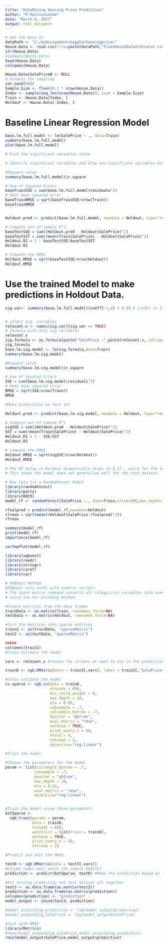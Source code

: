 ```yaml
---
title: "DataMining Housing Price Prediction"
author: "M Manivassakam"
date: "March 6, 2017"
output: html_document
---
```


```r

# Get the Data In
dataPath <- "C:/myAssignment/kaggle/housingprice/"
House.Data <- read.csv(file=paste(dataPath,"FixedHouseDataIndicator.csv",sep ="/"),header=TRUE,sep=",")
str(House.Data)
#summary(House.Data)
head(House.Data)
colnames(House.Data)

House.Data$SalePriceB <- NULL
# Formula for sampling
set.seed(808)
Sample.Size <- floor(0.7 * nrow(House.Data))
Index <- sample(seq_len(nrow(House.Data)), size = Sample.Size)
Train <- House.Data[Index, ]
Holdout <- House.Data[-Index, ]


```
# Baseline Linear Regression Model
```r

base.lm.full.model <- lm(SalePrice ~ ., data=Train)
summary(base.lm.full.model)
plot(base.lm.full.model)

# Pick the significant variables alone

# Identify siginficant variables and drop non-siginficant variables based on p-values

#Rsquare value
summary(base.lm.full.model)$r.square

# Sum of Squared Errors
baseTrainSSE = sum(base.lm.full.model$residuals^2)
# Root mean squared error
baseTrainRMSE = sqrt(baseTrainSSE/nrow(Train))
baseTrainRMSE


Holdout.pred <- predict(base.lm.full.model, newdata = Holdout, type="response")

# Compute out-of-sample R^2
baseTestSSE = sum((Holdout.pred - Holdout$SalePrice)^2)
baseTestSST = sum((mean(Train$SalePrice) - Holdout$SalePrice)^2)
Holdout.R2 = 1 - baseTestSSE/baseTestSST
Holdout.R2

# Compute the RMSE
Holdout.RMSE = sqrt(baseTestSSE/nrow(Holdout))
Holdout.RMSE

```
# Use the trained Model to make predictions in Holdout Data.
```r

sig.var<- summary(base.lm.full.model)$coeff[-1,4] < 0.05 # credit to kith


# select sig. variables
relevant.x <- names(sig.var)[sig.var == TRUE] 
# formula with only sig variables
relevant.x 
sig.formula <- as.formula(paste("SalePrice ~",paste(relevant.x, collapse= "+")))
sig.formula
base.lm.sig.model <- lm(sig.formula,data=Train)
summary(base.lm.sig.model)

#Rsquare value
summary(base.lm.sig.model)$r.square

# Sum of Squared Errors
SSE = sum(base.lm.sig.model$residuals^2)
# Root mean squared error
RMSE = sqrt(SSE/nrow(Train))
RMSE

#Make predictions on test set

Holdout.pred <- predict(base.lm.sig.model, newdata = Holdout, type="response")

# Compute out-of-sample R^2
sigSSE = sum((Holdout.pred - Holdout$SalePrice)^2)
SST = sum((mean(Train$SalePrice) - Holdout$SalePrice)^2)
Holdout.R2 = 1 - SSE/SST
Holdout.R2

# Compute the RMSE
Holdout.RMSE = sqrt(sigSSE/nrow(Holdout))
Holdout.RMSE

# The R2 Value in Holdout dramatically drops to 0.57 , which for the training set was 0.891.
# This shows the model does not generalize well for the test dataset.


```
```r
# Now lets try a RandomForest Model
library(randomForest)
library(party)
library(ROCR)
model_rf <- randomForest(SalePrice ~., data=Train,ntree=500,max_depth=100)

rfvalpred = predict(model_rf,newdata=Holdout)
rfrmse = sqrt(mean((Holdout$SalePrice-rfvalpred)^2))
rfrmse

summary(model_rf)
print(model_rf)
importance(model_rf)

varImpPlot(model_rf)

```

```r

library(xgboost)
library(readr)
library(stringr)
library(caret)
library(car)

```


```r
# XGBoost Method
#XGBoost only works with numeric vectors.
# The spare matrix command converts all categorical variables into numerical value
# using one-hot encoding method.

#Create matrices from the data frames
trainData <- as.matrix(Train, rownames.force=NA)
testData <- as.matrix(Holdout, rownames.force=NA)

#Turn the matrices into sparse matrices
train2 <- as(trainData, "sparseMatrix")
test2 <- as(testData, "sparseMatrix")

#####
colnames(train2)
#Cross Validate the model

vars <- relevant.x #choose the columns we want to use in the prediction matrix

trainD <- xgb.DMatrix(data = train2[,vars], label = train2[,"SalePrice"]) #Convert to xgb.DMatrix format

#Cross validate the model
cv.sparse <- xgb.cv(data = trainD,
                    nrounds = 600,
                    min_child_weight = 0,
                    max_depth = 10,
                    eta = 0.02,
                    subsample = .7,
                    colsample_bytree = .7,
                    booster = "gbtree",
                    eval_metric = "rmse",
                    verbose = TRUE,
                    print_every_n = 50,
                    nfold = 4,
                    nthread = 2,
                    objective="reg:linear")
```

```r

#Train the model

#Choose the parameters for the model
param <- list(colsample_bytree = .7,
             subsample = .7,
             booster = "gbtree",
             max_depth = 10,
             eta = 0.02,
             eval_metric = "rmse",
             objective="reg:linear")


#Train the model using those parameters
bstSparse <-
  xgb.train(params = param,
            data = trainD,
            nrounds = 600,
            watchlist = list(train = trainD),
            verbose = TRUE,
            print_every_n = 50,
            nthread = 2)


```
```r

#Predict and test the RMSE.

testD <- xgb.DMatrix(data = test2[,vars])
#Column names must match the inputs EXACTLY
prediction <- predict(bstSparse, testD) #Make the prediction based on the half of the training data set aside

#Put testing prediction and test dataset all together
test3 <- as.data.frame(as.matrix(test2))
prediction <- as.data.frame(as.matrix(prediction))
colnames(prediction) <- "prediction"
model_output <- cbind(test3, prediction)

#model_output$log_prediction <- log(model_output$prediction)
#model_output$log_SalePrice <- log(model_output$SalePrice)

#Test with RMSE
library(Metrics)
#rmse(model_output$log_SalePrice,model_output$log_prediction)
rmse(model_output$SalePrice,model_output$prediction)


```




